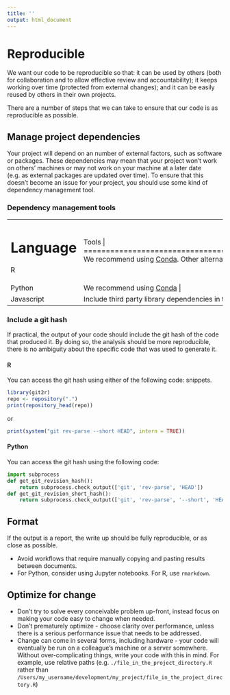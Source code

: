 ```yaml
---
title: ''
output: html_document
---
```


# Reproducible {#reproduce}

We want our code to be reproducible so that: it can be used by others (both for collaboration and to allow effective review and accountability); it keeps working over time (protected from external changes); and it can be easily reused by others in their own projects.

There are a number of steps that we can take to ensure that our code is as reproducible as possible.

## Manage project dependencies {#projdep}

Your project will depend on an number of external factors, such as software or packages. These dependencies may mean that your project won't work on others' machines or may not work on your machine at a later date (e.g. as external packages are updated over time). To ensure that this doesn't become an issue for your project, you should use some kind of dependency management tool.

### Dependency management tools {-}

+--------------+--------------------------------------------------------+
| Language     | Tools                                  | 
+==============+========================================================+
| R            | We recommend using [Conda][241]. Other alternatives are [Packrat][242] and [Renv][243].  |
+--------------+--------------------------------------------------------+
| Python       | We recommend using [Conda][241] |
+--------------+--------------------------------------------------------+
| Javascript   | Include third party library dependencies in the project as `.js` files |
+--------------+--------------------------------------------------------+

[241]:https://user-guidance.services.alpha.mojanalytics.xyz/appendix/conda/#content
[242]:https://rstudio.github.io/packrat/
[243]:https://blog.rstudio.com/2019/11/06/renv-project-environments-for-r/


### Include a git hash {-#githash}

If practical, the output of your code should include the git hash of the code that produced it. By doing so, the analysis should be
more reproducible, there is no ambiguity about the specific code that was used to generate it.

#### R {-}
You can access the git hash using either of the following code:
snippets.
```r
library(git2r)
repo <- repository(".")
print(repository_head(repo))
```

or

```r
print(system("git rev-parse --short HEAD", intern = TRUE))
```

#### Python {-}
You can access the git hash using the following code:

``` python
import subprocess
def get_git_revision_hash():
    return subprocess.check_output(['git', 'rev-parse', 'HEAD'])
def get_git_revision_short_hash():
    return subprocess.check_output(['git', 'rev-parse', '--short', 'HEAD'])
```



## Format {#format}

If the output is a report, the write up should be fully reproducible, or as close as possible.  

* Avoid workflows that require manually copying and pasting results between documents.    
* For Python, consider using Jupyter notebooks. For R, use `rmarkdown`.  

## Optimize for change {#change}
* Don’t try to solve every conceivable problem up-front, instead focus on making your code easy to change when needed.
* Don’t prematurely optimize - choose clarity over performance, unless there is a serious performance issue that needs to be addressed.
* Change can come in several forms, including hardware - your code will eventually be run on a colleague's machine or a server somewhere.  Without over-complicating things, write your code with this in mind.  For example, use relative paths (e.g. `./file_in_the_project_directory.R` rather than `/Users/my_username/development/my_project/file_in_the_project_directory.R`)


